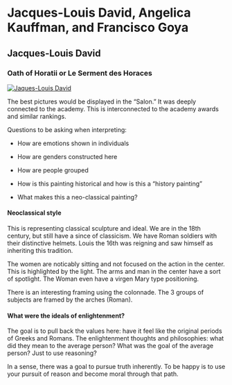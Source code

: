 # Jacques-Louis David, Angelica Kauffman, and Francisco Goya

## Jacques-Louis David

### Oath of Horatii or Le Serment des Horaces

[![Jaques-Louis David](http://s3.trueloveserver.com/arthum/Le_Serment_des_Horaces.jpg "Le Serment des Horaces")](http://s3.trueloveserver.com/arthum/Le_Serment_des_Horaces.jpg)

The best pictures would be displayed in the "Salon." It was deeply connected to the academy. This is interconnected to the academy awards and similar rankings.

Questions to be asking when interpreting:

-   How are emotions shown in individuals

-   How are genders constructed here

-   How are people grouped

-   How is this painting historical and how is this a "history painting"

-   What makes this a neo-classical painting?

#### Neoclassical style

This is representing classical sculpture and ideal. We are in the 18th century, but still have a since of classicism. We have Roman soldiers with their distinctive helmets. Louis the 16th was reigning and saw himself as inheriting this tradition.

The women are noticably sitting and not focused on the action in the center. This is highlighted by the light. The arms and man in the center have a sort of spotlight. The Woman even have a virgen Mary type positioning.

There is an interesting framing using the colonnade. The 3 groups of subjects are framed by the arches (Roman).

#### What were the ideals of enlightenment?

The goal is to pull back the values here: have it feel like the original periods of Greeks and Romans. The enlightenment thoughts and philosophies: what did they mean to the average person? What was the goal of the average person? Just to use reasoning?

In a sense, there was a goal to pursue truth inherently. To be happy is to use your pursuit of reason and become moral through that path.
